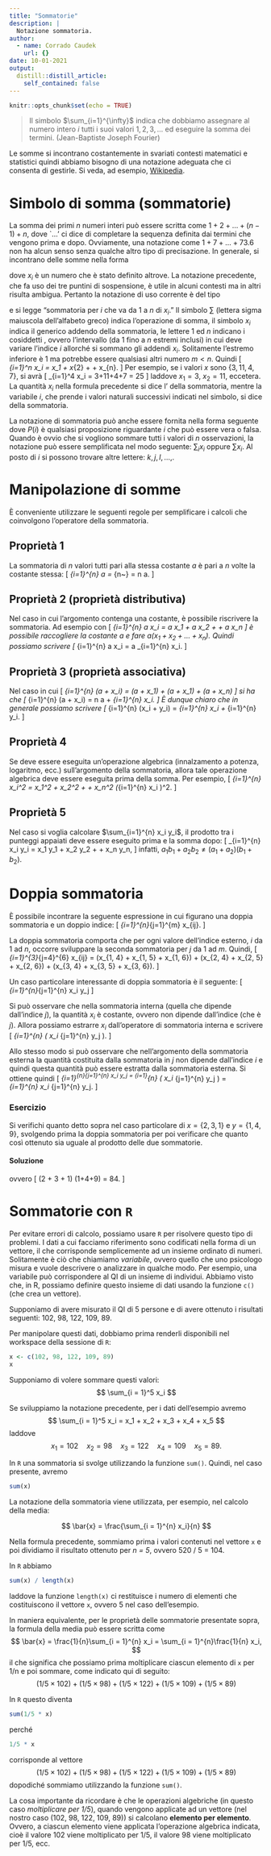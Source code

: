 ```yaml
---
title: "Sommatorie"
description: |
  Notazione sommatoria.
author:
  - name: Corrado Caudek
    url: {}
date: 10-01-2021
output:
  distill::distill_article:
    self_contained: false
---
```




```r
knitr::opts_chunk$set(echo = TRUE)
```


> Il simbolo  $\sum_{i=1}^{\infty}$  indica che dobbiamo assegnare al numero intero $i$ tutti i suoi valori $1, 2, 3, ...$ ed eseguire la somma dei termini. (Jean-Baptiste Joseph Fourier)

Le somme si incontrano costantemente in svariati contesti matematici e statistici quindi abbiamo bisogno di una notazione adeguata che ci consenta di gestirle. Si veda, ad esempio, 
[Wikipedia](https://it.wikipedia.org/wiki/Sommatoria).


# Simbolo di somma (sommatorie)

La somma dei primi $n$ numeri interi può essere scritta come $1+2+\dots+(n-1)+n$, dove `$\dots$' ci dice di completare la sequenza definita dai termini che vengono prima e dopo. Ovviamente, una notazione come $1+7+\dots+73.6$ non ha alcun senso senza qualche altro tipo di precisazione. In generale, si incontrano delle somme nella forma

\begin{equation}
x_1+x_2+\dots+x_n,
\end{equation}

dove $x_i$ è un numero che è stato definito altrove. La notazione precedente, che fa uso dei tre puntini di sospensione, è utile in alcuni contesti ma in altri risulta ambigua. Pertanto la notazione di uso corrente è del tipo

\begin{equation}
  \sum_{i=1}^n x_i
\end{equation}

\noindent
e si legge "sommatoria per $i$ che va da $1$ a $n$ di $x_i$." Il simbolo $\sum$ (lettera sigma maiuscola dell'alfabeto greco) indica l'operazione di somma, il simbolo $x_i$ indica il generico addendo della sommatoria, le lettere $1$ ed $n$ indicano i cosiddetti \emph{estremi della sommatoria}, ovvero l'intervallo (da $1$ fino a $n$ estremi inclusi) in cui deve variare  l'indice $i$ allorché si sommano gli addendi $x_i$. Solitamente l'estremo inferiore è $1$ ma potrebbe essere qualsiasi altri numero $m < n$. Quindi 
\[
  \sum_{i=1}^n x_i = x_1 + x_{2} + \dots + x_{n}.
\]
Per esempio, se i valori $x$ sono $\{3, 11, 4, 7\}$, si avrà
\[
  \sum_{i=1}^4 x_i = 3+11+4+7 = 25 
\]
laddove $x_1 = 3$, $x_2 = 11$, eccetera. La quantità $x_i$ nella formula precedente si dice l'\emph{argomento} della sommatoria, mentre la variabile $i$, che prende i valori naturali successivi indicati nel simbolo, si dice \emph{indice} della sommatoria.  

La notazione di sommatoria può anche essere fornita nella forma seguente
\begin{equation}
  \sum_{P(i)} x_i
\end{equation}
dove $P(i)$ è qualsiasi proposizione riguardante $i$ che può essere vera o falsa. Quando è ovvio che si vogliono sommare tutti i valori di $n$ osservazioni, la notazione può essere semplificata nel modo seguente: $\sum_{i} x_i$ oppure $\sum x_i$. Al posto di $i$ si possono trovare altre lettere: $k, j, l, \dots$\,.


# Manipolazione di somme

È conveniente utilizzare le seguenti regole per semplificare i calcoli che coinvolgono l'operatore della sommatoria.

## Proprietà 1

La sommatoria di $n$ valori tutti pari alla stessa costante $a$ è pari a $n$ volte la costante stessa:
  \[
  \sum_{i=1}^{n} a =  \underbrace{a + a + \dots + a}_{n~\text{volte}} = n a.
  \]


## Proprietà 2 (proprietà distributiva)

Nel caso in cui l'argomento contenga una costante, è possibile riscrivere la sommatoria. Ad esempio con 
  \[
  \sum_{i=1}^{n} a x_i =  a x_1 + a x_2 + \dots + a x_n
  \]
è possibile raccogliere la costante $a$ e fare $a(x_1 +x_2 + \dots + x_n)$. Quindi possiamo scrivere 
  \[
  \sum_{i=1}^{n} a x_i =  a  \sum_{i=1}^{n} x_i.
  \]

## Proprietà 3 (proprietà associativa)

Nel caso in cui 
  \[
  \sum_{i=1}^{n} (a + x_i) =  (a + x_1) +  (a + x_1) + \dots  (a + x_n)
  \]
si ha che 
 \[
  \sum_{i=1}^{n} (a + x_i) =  n a + \sum_{i=1}^{n} x_i.
  \]
È dunque chiaro che in generale possiamo scrivere
 \[
  \sum_{i=1}^{n} (x_i + y_i) =  \sum_{i=1}^{n} x_i + \sum_{i=1}^{n} y_i.
  \]
  

## Proprietà 4

Se deve essere eseguita un'operazione algebrica (innalzamento a potenza, logaritmo, ecc.) sull'argomento della sommatoria, allora tale operazione algebrica deve essere eseguita prima della somma. Per esempio, 
\[
\sum_{i=1}^{n} x_i^2 = x_1^2 + x_2^2 + \dots + x_n^2 \neq \left(\sum_{i=1}^{n} x_i \right)^2.
\]


## Proprietà 5

Nel caso si voglia calcolare $\sum_{i=1}^{n} x_i y_i$, il prodotto tra i punteggi appaiati deve essere eseguito prima e la somma dopo:
\[
\sum_{i=1}^{n} x_i y_i = x_1 y_1 + x_2 y_2 + \dots + x_n y_n,
\]
infatti, $a_1 b_1 + a_2 b_2 \neq (a_1 + a_2)(b_1 + b_2)$.


# Doppia sommatoria

È possibile incontrare la seguente espressione in cui figurano  una doppia sommatoria e un doppio indice:
\[
\sum_{i=1}^{n}\sum_{j=1}^{m} x_{ij}.
\]

La doppia sommatoria comporta che per ogni valore dell'indice esterno, $i$ da $1$ ad $n$,  occorre sviluppare la seconda sommatoria per $j$ da $1$ ad $m$. Quindi, 
\[
\sum_{i=1}^{3}\sum_{j=4}^{6} x_{ij} = (x_{1, 4} + x_{1, 5} + x_{1, 6}) + (x_{2, 4} + x_{2, 5} + x_{2, 6}) + (x_{3, 4} + x_{3, 5} + x_{3, 6}).
\]

Un caso particolare interessante di doppia sommatoria è il seguente:
\[
\sum_{i=1}^{n}\sum_{j=1}^{n} x_i y_j
\]

Si può osservare che nella sommatoria interna (quella che dipende dall'indice $j$), la quantità $x_i$ è costante, ovvero non dipende dall'indice (che è $j$). Allora possiamo estrarre $x_i$  dall'operatore di sommatoria interna e scrivere
\[
\sum_{i=1}^{n} \left( x_i \sum_{j=1}^{n} y_j \right).
\]

Allo stesso modo si può osservare che nell'argomento della sommatoria esterna la quantità costituita dalla sommatoria in $j$ non dipende dall'indice $i$ e quindi questa quantità può essere estratta dalla sommatoria esterna. Si ottiene quindi
\[
\sum_{i=1}^{n}\sum_{j=1}^{n} x_i y_j = \sum_{i=1}^{n} \left( x_i \sum_{j=1}^{n} y_j \right) = \sum_{i=1}^{n}\ x_i \sum_{j=1}^{n} y_j.
\]


### Esercizio 
Si verifichi quanto detto sopra nel caso particolare di $x = \{2, 3, 1\}$ e $y = \{1, 4, 9\}$, svolgendo prima la doppia sommatoria per poi verificare che quanto così ottenuto sia uguale al prodotto delle due sommatorie.

#### Soluzione

\begin{align}
\sum_{i=1}^3 \sum_{j=1}^3 x_i y_j &= x_1y_1 + x_1y_2 + x_1y_3 + 
x_2y_1 + x_2y_2 + x_2y_3 + 
x_3y_1 + x_3y_2 + x_3y_3 \notag\\
&= 2 \times (1+4+9) + 3 \times (1+4+9) + 2 \times (1+4+9) = 84,\notag
\end{align}
ovvero
\[
(2 + 3 + 1) \times (1+4+9) = 84.
\]


# Sommatorie con `R`

Per evitare errori di calcolo, possiamo usare `R` per risolvere questo tipo di problemi.
I dati a cui facciamo riferimento sono codificati nella forma di un vettore, il che corrisponde semplicemente ad un insieme ordinato di numeri.
Solitamente è ciò che chiamiamo *variabile*, ovvero quello che uno psicologo misura e vuole descrivere o analizzare in qualche modo.
Per esempio, una variabile può corrispondere al QI di un insieme di individui.
Abbiamo visto che, in R, possiamo definire questo insieme di dati usando la funzione `c()` (che crea un vettore).

Supponiamo di avere misurato il QI di 5 persone e di avere ottenuto i risultati seguenti: 102, 98, 122, 109, 89.

Per manipolare questi dati, dobbiamo prima renderli disponibili nel workspace della sessione di `R`:

```r
x <- c(102, 98, 122, 109, 89)
x
```

Supponiamo di volere sommare questi valori:
$$
\sum_{i = 1}^5 x_i
$$

Se sviluppiamo la notazione precedente, per i dati dell'esempio avremo
$$
\sum_{i = 1}^5 x_i = x_1 + x_2 + x_3 + x_4 + x_5
$$
laddove 
$$
x_1 = 102 \quad x_2 = 98 \quad x_3 = 122 \quad x_4 = 109 \quad x_5 = 89.
$$

In `R` una sommatoria si svolge utilizzando la funzione `sum()`.  Quindi, nel caso presente, avremo

```r
sum(x)
```

La notazione della sommatoria viene utilizzata, per esempio, nel calcolo della media:

$$
\bar{x} = \frac{\sum_{i = 1}^{n} x_i}{n}
$$

Nella formula precedente, sommiamo prima i valori contenuti nel vettore `x` e poi dividiamo il risultato ottenuto per *n = 5*, ovvero 520 / 5 = 104.

In `R` abbiamo

```r
sum(x) / length(x)
```

laddove la funzione `length(x)` ci restituisce i numero di elementi che costituiscono il vettore `x`, ovvero 5 nel caso dell'esempio.

In maniera equivalente, per le proprietà delle sommatorie presentate sopra, la formula della media può essere scritta come
$$
\bar{x} = \frac{1}{n}\sum_{i = 1}^{n} x_i = \sum_{i = 1}^{n}\frac{1}{n} x_i,
$$
il che significa che possiamo prima moltiplicare ciascun elemento di `x` per 1/n e poi sommare, come indicato qui di seguito:
$$
(1/5 \times 102) + (1/5 \times 98) + (1/5 \times  122) + (1/5 \times  109) + (1/5 \times  89)
$$

In `R` questo diventa

```r
sum(1/5 * x)
```

perché 

```r
1/5 * x
```

corrisponde al vettore
$$
(1/5 \times 102) + (1/5 \times 98) + (1/5 \times  122) + (1/5 \times  109) + (1/5 \times  89)
$$
dopodiché sommiamo utilizzando la funzione `sum()`.

La cosa importante da ricordare è che le operazioni algebriche (in questo caso *moltiplicare per 1/5*), quando vengono applicate ad un vettore (nel nostro caso (102, 98, 122, 109, 89)) si calcolano __elemento per elemento__. Ovvero, a ciascun elemento viene applicata l'operazione algebrica indicata, cioè il valore 102 viene moltiplicato per 1/5, il valore 98 viene moltiplicato per 1/5, ecc.


